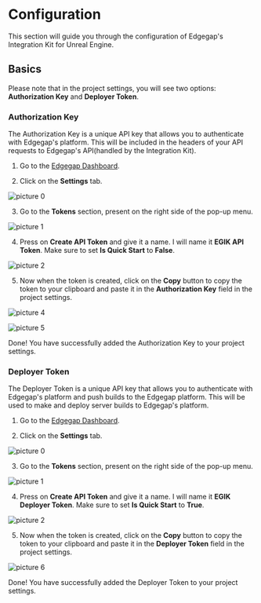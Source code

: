 
# Configuration

This section will guide you through the configuration of Edgegap's Integration Kit for Unreal Engine.

## Basics

Please note that in the project settings, you will see two options: **Authorization Key** and **Deployer Token**. 

### Authorization Key

The Authorization Key is a unique API key that allows you to authenticate with Edgegap's platform. This will be included in the headers of your API requests to Edgegap's API(handled by the Integration Kit).

1. Go to the [Edgegap Dashboard](https://app.edgegap.com/).

2. Click on the **Settings** tab.

![picture 0](../../images/31273fa1809f8e5855eb1ea464e7d49f77b33a4756357b63b51bed688963e53e.png)  

3. Go to the **Tokens** section, present on the right side of the pop-up menu.

![picture 1](../../images/1d5ca0a389d7acf1fb6a66a315819fe3e4566621c3b1c426937a4e2a4570b3be.png)  

4. Press on **Create API Token** and give it a name. I will name it **EGIK API Token**. Make sure to set **Is Quick Start** to **False**.

![picture 2](../../images/3d3d1d1838739712d1c3d5766fef8c7012a3bb7cc5a80b0733236384597974c6.png)  

5. Now when the token is created, click on the **Copy** button to copy the token to your clipboard and paste it in the **Authorization Key** field in the project settings.

![picture 4](../../images/5542eb28765e8718077b1357cd093b7bff8509b2e69883cc66973dbed51f5832.png)  

![picture 5](../../images/ce3dfbc2e45802660c7e0c4fc90f13d777ca594f221b72d962f455aee7e2072b.png)  

Done! You have successfully added the Authorization Key to your project settings.

### Deployer Token

The Deployer Token is a unique API key that allows you to authenticate with Edgegap's platform and push builds to the Edgegap platform. This will be used to make and deploy server builds to Edgegap's platform.

1. Go to the [Edgegap Dashboard](https://app.edgegap.com/).

2. Click on the **Settings** tab.

![picture 0](../../images/31273fa1809f8e5855eb1ea464e7d49f77b33a4756357b63b51bed688963e53e.png)  

3. Go to the **Tokens** section, present on the right side of the pop-up menu.

![picture 1](../../images/1d5ca0a389d7acf1fb6a66a315819fe3e4566621c3b1c426937a4e2a4570b3be.png)  

4. Press on **Create API Token** and give it a name. I will name it **EGIK Deployer Token**. Make sure to set **Is Quick Start** to **True**.

![picture 2](../../images/3d3d1d1838739712d1c3d5766fef8c7012a3bb7cc5a80b0733236384597974c6.png)  

5. Now when the token is created, click on the **Copy** button to copy the token to your clipboard and paste it in the **Deployer Token** field in the project settings.

![picture 6](../../images/932f17e09e9e6ba6b14fb776eccee9eb9ca4ee770b6a28c89bdf38b047658b46.png)  

Done! You have successfully added the Deployer Token to your project settings.

